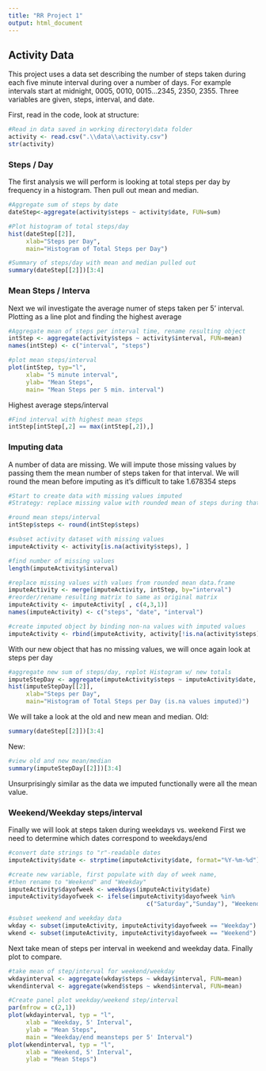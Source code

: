 ---
title: "RR Project 1"
output: html_document
---

## Activity Data
This project uses a data set describing the number of steps taken during each five
minute interval during over a number of days. For example intervals start at midnight,
0005, 0010, 0015...2345, 2350, 2355.
Three variables are given, steps, interval, and date.

First, read in the code, look at structure:
```{r readcode}
#Read in data saved in working directory\data folder
activity <- read.csv(".\\data\\activity.csv")
str(activity)
```
### Steps / Day
The first analysis we will perform is looking at total steps per day by frequency
in a histogram. Then pull out mean and median.
```{r stepsbydate}
#Aggregate sum of steps by date
dateStep<-aggregate(activity$steps ~ activity$date, FUN=sum)

#Plot histogram of total steps/day
hist(dateStep[[2]],
     xlab="Steps per Day",
     main="Histogram of Total Steps per Day")

#Summary of steps/day with mean and median pulled out
summary(dateStep[[2]])[3:4]
```

### Mean Steps / Interva
Next we wil investigate the average numer of steps taken per 5' interval.
Plotting as a line plot and finding the highest average
```{r steps/interval}
#Aggregate mean of steps per interval time, rename resulting object
intStep <- aggregate(activity$steps ~ activity$interval, FUN=mean)
names(intStep) <- c("interval", "steps")

#plot mean steps/interval
plot(intStep, typ="l",
     xlab= "5 minute interval",
     ylab= "Mean Steps",
     main= "Mean Steps per 5 min. interval")
```

Highest average steps/interval
```{r}
#Find interval with highest mean steps
intStep[intStep[,2] == max(intStep[,2]),]
```

### Imputing data
A number of data are missing. We will impute those missing values by passing them
the mean number of steps taken for that interval. We will round the mean before imputing as it's difficult to take 1.678354 steps

```{r imputedata}
#Start to create data with missing values imputed
#Strategy: replace missing value with rounded mean of steps during that interval

#round mean steps/interval 
intStep$steps <- round(intStep$steps)

#subset activity dataset with missing values
imputeActivity <- activity[is.na(activity$steps), ]

#find number of missing values
length(imputeActivity$interval)

#replace missing values with values from rounded mean data.frame
imputeActivity <- merge(imputeActivity, intStep, by="interval")
#reorder/rename resulting matrix to same as original matrix
imputeActivity <- imputeActivity[ , c(4,3,1)]
names(imputeActivity) <- c("steps", "date", "interval")

#create imputed object by binding non-na values with imputed values
imputeActivity <- rbind(imputeActivity, activity[!is.na(activity$steps), ])
```

With our new object that has no missing values, we will once again look at steps per day
```{r imputed steps per day}
#aggregate new sum of steps/day, replot Histogram w/ new totals
imputeStepDay <- aggregate(imputeActivity$steps ~ imputeActivity$date, FUN=sum)
hist(imputeStepDay[[2]],
     xlab="Steps per Day",
     main="Histogram of Total Steps per Day (is.na values imputed)")
```

We will take a look at the old and new mean and median.
Old:
``` {r}
summary(dateStep[[2]])[3:4]
```
New:
```{r}
#view old and new mean/median
summary(imputeStepDay[[2]])[3:4]
```

Unsurprisingly similar as the data we imputed functionally were all the mean value.

### Weekend/Weekday steps/interval
Finally we will look at steps taken during weekdays vs. weekend
First we need to determine which dates correspond to weekdays/end
```{r wkday/end conversion}
#convert date strings to "r"-readable dates
imputeActivity$date <- strptime(imputeActivity$date, format="%Y-%m-%d")

#create new variable, first populate with day of week name,
#then rename to "Weekend" and "Weekday"
imputeActivity$dayofweek <- weekdays(imputeActivity$date)
imputeActivity$dayofweek <- ifelse(imputeActivity$dayofweek %in% 
                                       c("Saturday","Sunday"), "Weekend", "Weekday")

#subset weekend and weekday data
wkday <- subset(imputeActivity, imputeActivity$dayofweek == "Weekday")
wkend <- subset(imputeActivity, imputeActivity$dayofweek == "Weekend")
```

Next take mean of steps per interval in weekend and weekday data. Finally plot to compare.
```{r wkend/day calc and plot}
#take mean of step/interval for weekend/weekday
wkdayinterval <- aggregate(wkday$steps ~ wkday$interval, FUN=mean)
wkendinterval <- aggregate(wkend$steps ~ wkend$interval, FUN=mean)

#Create panel plot weekday/weekend step/interval
par(mfrow = c(2,1))
plot(wkdayinterval, typ = "l",
     xlab = "Weekday, 5' Interval",
     ylab = "Mean Steps",
     main = "Weekday/end meansteps per 5' Interval")
plot(wkendinterval, typ = "l",
     xlab = "Weekend, 5' Interval",
     ylab = "Mean Steps")
```
